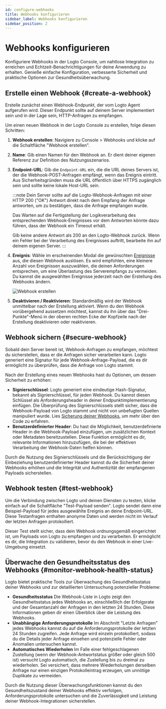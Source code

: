 ```yaml
---
id: configure-webhooks
title: Webhooks konfigurieren
sidebar_label: Webhooks konfigurieren
sidebar_position: 2
---
```


# Webhooks konfigurieren

Konfiguriere Webhooks in der Logto Console, um nahtlose Integration zu erreichen und Echtzeit-Benachrichtigungen für deine Anwendung zu erhalten. Genieße einfache Konfiguration, verbesserte Sicherheit und praktische Optionen zur Gesundheitsüberwachung.

## Erstelle einen Webhook \{#create-a-webhook}

Erstelle zunächst einen Webhook-Endpunkt, der vom Logto Agent aufgerufen wird. Dieser Endpunkt sollte auf deinem Server implementiert sein und in der Lage sein, HTTP-Anfragen zu empfangen.

Um einen neuen Webhook in der Logto Console zu erstellen, folge diesen Schritten:

1. **Webhook erstellen**: Navigiere zu <CloudLink to="/webhooks">Console > Webhooks</CloudLink> und klicke auf die Schaltfläche "Webhook erstellen".
2. **Name**: Gib einen Namen für den Webhook an. Er dient deiner eigenen Referenz zur Definition des Nutzungsszenarios.
3. **Endpoint-URL**: Gib die `Endpoint-URL` ein, die die URL deines Servers ist, der die Webhook-POST-Anfragen empfängt, wenn das Ereignis eintritt. Aus Sicherheitsgründen muss die URL öffentlich über HTTPS zugänglich sein und sollte keine lokale Host-URL sein.

   :::note
   Dein Server sollte auf die Logto-Webhook-Anfragen mit einer HTTP 200 ("OK") Antwort direkt nach dem Empfang der Anfrage antworten, um zu bestätigen, dass die Anfrage empfangen wurde.

   Das Warten auf die Fertigstellung der Logikverarbeitung des entsprechenden Webhook-Ereignisses vor dem Antworten könnte dazu führen, dass der Webhook ein Timeout erhält.

   Gib keine andere Antwort als 200 an den Logto-Webhook zurück. Wenn ein Fehler bei der Verarbeitung des Ereignisses auftritt, bearbeite ihn auf deinem eigenen Server.
   :::

4. **Ereignis**: Wähle im erscheinenden Modal die gewünschten [Ereignisse](/developers/webhooks/webhooks-events) aus, die diesen Webhook auslösen. Es wird empfohlen, eine kleinere Anzahl von Ereignissen auszuwählen, die deinen Anforderungen entsprechen, um eine Überlastung des Serverempfangs zu vermeiden. Du kannst die ausgewählten Ereignisse jederzeit nach der Erstellung des Webhooks ändern.

   ![Webhook erstellen](../assets/create-webhook-page.png)

5. **Deaktivieren / Reaktivieren**: Standardmäßig wird der Webhook unmittelbar nach der Erstellung aktiviert. Wenn du den Webhook vorübergehend aussetzen möchtest, kannst du ihn über das "Drei-Punkte"-Menü in der oberen rechten Ecke der Kopfzeile nach der Erstellung deaktivieren oder reaktivieren.

## Webhook sichern \{#secure-webhook}

Sobald dein Server bereit ist, Webhook-Anfragen zu empfangen, möchtest du sicherstellen, dass er die Anfragen sicher verarbeiten kann. Logto generiert eine Signatur für jede Webhook-Anfrage-Payload, die es dir ermöglicht zu überprüfen, dass die Anfrage von Logto stammt.

Nach der Erstellung eines neuen Webhooks hast du Optionen, um dessen Sicherheit zu erhöhen:

- **Signierschlüssel**: Logto generiert eine eindeutige Hash-Signatur, bekannt als Signierschlüssel, für jeden Webhook. Du kannst diesen Schlüssel als Anforderungsheader in deiner Endpunktimplementierung einfügen. Die Überprüfung des Signierschlüssels stellt sicher, dass die Webhook-Payload von Logto stammt und nicht von unbefugten Quellen manipuliert wurde. Lies [Sicherung deiner Webhooks](/developers/webhooks/secure-webhooks/), um mehr über den Code zu erfahren.
- **Benutzerdefinierter Header**: Du hast die Möglichkeit, benutzerdefinierte Header in die Webhook-Payload einzufügen, um zusätzlichen Kontext oder Metadaten bereitzustellen. Diese Funktion ermöglicht es dir, relevante Informationen hinzuzufügen, die bei der effektiven Verarbeitung der Webhook-Daten helfen können.

Durch die Nutzung des Signierschlüssels und die Berücksichtigung der Einbeziehung benutzerdefinierter Header kannst du die Sicherheit deiner Webhooks erhöhen und die Integrität und Authentizität der empfangenen Payloads sicherstellen.

## Webhook testen \{#test-webhook}

Um die Verbindung zwischen Logto und deinen Diensten zu testen, klicke einfach auf die Schaltfläche "Test-Payload senden". Logto sendet dann eine Beispiel-Payload für jedes ausgewählte Ereignis an deine Endpoint-URL. Diese Testanfragen enthalten anonyme Daten und werden nicht im Verlauf der letzten Anfragen protokolliert.

Dieser Test stellt sicher, dass dein Webhook ordnungsgemäß eingerichtet ist, um Payloads von Logto zu empfangen und zu verarbeiten. Er ermöglicht es dir, die Integration zu validieren, bevor du den Webhook in einer Live-Umgebung einsetzt.

## Überwache den Gesundheitsstatus des Webhooks \{#monitor-webhook-health-status}

Logto bietet praktische Tools zur Überwachung des Gesundheitsstatus deiner Webhooks und zur detaillierten Untersuchung potenzieller Probleme:

- **Gesundheitsstatus**
  Die Webhook-Liste in Logto zeigt den Gesundheitsstatus jedes Webhooks an, einschließlich der Erfolgsrate und der Gesamtanzahl der Anfragen in den letzten 24 Stunden. Diese Informationen geben dir einen Überblick über die Leistung des Webhooks.
- **Unabhängige Anforderungsprotokolle**
  Im Abschnitt "Letzte Anfragen" jedes Webhooks kannst du auf die Anforderungsprotokolle der letzten 24 Stunden zugreifen. Jede Anfrage wird einzeln protokolliert, sodass du die Details jeder Anfrage einsehen und potenzielle Fehler oder Anomalien untersuchen kannst.
- **Automatisches Wiederholen**
  Im Falle einer fehlgeschlagenen Zustellung (wenn der Webhook-Antwortstatus größer oder gleich 500 ist) versucht Logto automatisch, die Zustellung bis zu dreimal zu wiederholen. Sei versichert, dass mehrere Wiederholungen derselben Anfrage nur einen einzigen Protokolleintrag erzeugen, um unnötige Duplikate zu vermeiden.

Durch die Nutzung dieser Überwachungsfunktionen kannst du den Gesundheitszustand deiner Webhooks effektiv verfolgen, Anforderungsprotokolle untersuchen und die Zuverlässigkeit und Leistung deiner Webhook-Integrationen sicherstellen.

